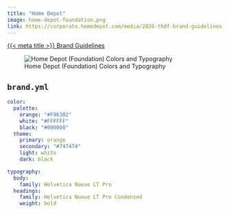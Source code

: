 ```yaml
---
title: "Home Depot"
image: home-depot-foundation.png
link: https://corporate.homedepot.com/media/2020-thdf-brand-guidelines
---
```


[{{< meta title >}} Brand Guidelines]({{< meta link >}})

![Home Depot (Foundation) Colors and Typography](home-depot-foundation.png)

::: {.callout collapse="true"}
## `brand.yml`

```yaml
color:
  palette:
    orange: "#F96302"
    white: "#FFFFFF"
    black: "#000000"
  theme:
    primary: orange
    secondary: "#747474"
    light: white
    dark: black

typography:
  body:
    family: Helvetica Nueue LT Pro
  headings:
    family: Helvetica Nueue LT Pro Condensed
    weight: bold
```
:::
